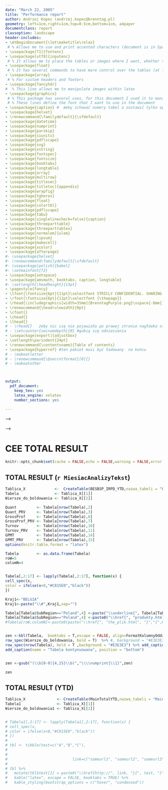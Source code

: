 ```yaml
---
date: "March 22, 2005"
title: "Performance report"
author: Andrzej Kopec (andrzej.kopec@brenntag.pl)
geometry: left=1cm,right=1cm,top=0.5cm,bottom=1cm, a4paper
documentclass: report
classoption: landscape
header-includes:
- \AtBeginDocument{\let\maketitle\relax}
 # % Allows me to use and print accented characters (document is in Spanish)
- \usepackage[T1]{fontenc}
- \usepackage[utf8]{inputenc}
 # % It allows me to place the tables or images where I want, whether there is space or not
- \usepackage{float}
 # % It has several commands to have more control over the tables (at least I use it for this)
- \usepackage{array}
 # % For custom headers and footers
- \usepackage{fancyhdr}
#  % This line allows me to manipulate images within latex
- \usepackage{graphicx}
 # % This package has several uses, for this document I used it to manage hyperlinks and introduce metadata to the document
 # % These lines define the font that I want to use in the document
- \usepackage{caption} #  æeby schować numery tabel a zostawić tylko opis
- \usepackage{helvet}
- \renewcommand{\familydefault}{\sfdefault}
- \usepackage{datetime}
- \usepackage{numprint}
- \usepackage{parskip}
- \usepackage{siunitx}
- \usepackage{pdflscape}
- \usepackage{svg}
- \usepackage{xstring}
- \usepackage{fontspec}
- \usepackage{fontsize}
- \usepackage{booktabs}
- \usepackage{longtable}
- \usepackage{array}
- \usepackage{multirow}
- \usepackage{titlesec}
- \usepackage[titletoc]{appendix}
- \usepackage{wrapfig}
- \usepackage{tgheros}
- \usepackage{float}
- \usepackage{colortbl}
- \usepackage{pdflscape}
- \usepackage{tabu}
- \usepackage[singlelinecheck=false]{caption}
- \usepackage{threeparttable}
- \usepackage{threeparttablex}
- \usepackage[normalem]{ulem}
- \usepackage{lipsum}  
- \usepackage{makecell}
- \usepackage{xcolor}
- \usepackage{afterpage}
#- \usepackage{helvet}
#- \renewcommand\familydefault{\sfdefault}
#- \usepackage[polish]{babel}
#- \setmainfont{72}
- \usepackage{setspace}
- \usepackage{amsmath, booktabs, caption, longtable}
#- \setlength{\headheight}{13pt}
- \pagestyle{fancy}
- \lfoot{\fontsize{6pt}{11pt}\selectfont STRICLY CONFIDENTIAL. SHARING WITH UNAUTHORIZED PERSONS IS NOT PERMITTED}
- \rfoot{\fontsize{6pt}{11pt}\selectfont {\thepage}}
- \rhead{\includegraphics[width=35mm]{BrenntagPurple.png}\vspace{-8mm}}
- \renewcommand{\headrulewidth}{0pt}
- \cfoot{}
- \chead{}
- \lhead{}
# - \rhead{}   żeby nic się nie pojawiało po prawej stronie nagłówka strony
# - \setcounter{secnumdepth}{0} #gubią się odniesienia 
- \usepackage[export]{adjustbox}
- \setlength\parindent{24pt}
- \renewcommand{\contentsname}{Table of contents} 
- \usepackage{hyperref} #ten pakiet musi być ładowany  na końcu
# - \makeatletter
# - \renewcommand{\@seccntformat}[0]{}
# - \makeatother



output:
  pdf_document:
    keep_tex: yes
    latex_engine: xelatex
    number_sections: yes

---
```



\titleformat{\chapter}[display]
  {\normalfont\bfseries}{}{0pt}{\Huge}
  
\thispagestyle{empty}
\definecolor{Brenntag}{RGB}{26, 0, 51}
\pagecolor{Brenntag}\afterpage{\nopagecolor}
\fontfamily{qhv}
\fontsize{12}{23}
<!-- \fontsize{12}{22} -->

\selectfont
\captionsetup[table]{labelformat=empty}

<!-- \vspace{10mm} -->


<!-- \addtocontents{toc}{\protect\newpage} -->
<!-- <!-- \noindent\makebox[\linewidth]{\rule{\paperwidth}{0.8pt}} --> -->

<!-- <!-- \noindent\rule{25cm}{0.4pt} --> -->



\textbf{\textcolor{white}{\HUGE BRENNTAG CEE PERFORMANCE REPORT}}
\vspace{-4mm}

\textbf{\textcolor{white}{\small `r paste(MiesiacAnalizyTekst,RokAnalizy,sep=" ")`}}

\vspace{10mm}
\includegraphics[width=330pt]{BREN.png} 

<!-- \makebox[\textheight]{\includegraphics[width=\textheight]{BREN2.png}} -->


\newpage

\newgeometry{top=1.5cm,bottom=0.8cm,right=4cm,left=1.5cm}


\thispagestyle{empty}



\footnotesize \tableofcontents

\thispagestyle{empty}

\newpage
\newgeometry{top=1.5cm,bottom=1cm,right=4cm,left=1.5cm}



\thispagestyle{empty}
# CEE TOTAL RESULT
\vspace{-1.7cm}
\rule{730pt}{1.5pt}


\thispagestyle{empty}


\newpage
\newgeometry{top=1.5cm,bottom=1.3cm,right=0.8cm,left=0.8cm}
```r
knitr::opts_chunk$set(cache = FALSE,echo = FALSE,warning = FALSE,error = FALSE,comment = FALSE)
```

\npthousandsep{\,}

## TOTAL RESULT (`r MiesiacAnalizyTekst`)

<!-- \vspace{-4mm} -->

<!-- \leftskip 36pt  \scriptsize 3rd party + intercompany -->
<!-- \vspace{-1mm} -->
<!-- \leftskip 0pt -->

```r
Tablica_X             <-  CreateTable(BESBSP_IRPD_YTD,nazwa_tabeli = "BESBSP_IRPD_YTD")
Tabela                <- Tablica_X[[1]]
Wiersze_do_boldowania <- Tablica_X[[2]]

Quant         <- Tabela[nrow(Tabela),2]
Quant_PRV     <- Tabela[nrow(Tabela),3]
GrossProf     <- Tabela[nrow(Tabela),6]
GrossProf_PRV <- Tabela[nrow(Tabela),7]
Turnov        <- Tabela[nrow(Tabela),10]
Turnov_PRV    <- Tabela[nrow(Tabela),11]
GPMT          <- Tabela[nrow(Tabela),14]
GPMT_PRV      <- Tabela[nrow(Tabela),15]
options(knitr.table.format = "latex")

Tabela        <- as.data.frame(Tabela)
roW=5
columN=4


Tabela[,2:17] <- lapply(Tabela[,2:17], function(x) {
cell_spec(x,
color = ifelse(x<0,"#C815E0","black"))
})

Kraj1<-"BELGIA"
Kraj1<-paste("\\#",Kraj1,sep="")

Tabela[Tabela$SubRegion=="Poland",4] <-paste("\\underline{", Tabela[Tabela$SubRegion=="Poland",4], "}",sep="")
Tabela[Tabela$SubRegion=="Poland",4] <-paste0("\\href{", "produkty.html",Kraj1, "}","{", Tabela[Tabela$SubRegion=="Poland",4], "}")
#Tabela[roW,columN]<-paste0(paste("\\href{", "the_plik.html", "}","{",Kraj1,"}",sep=""),"{", Tabela[roW,columN], "}")


zen <-kbl(Tabela,  booktabs = T,escape = FALSE, align=FormatKolumnyOddzielone,col.names=c(" ",rep(c("ActYear","PreYear","YearToY","YearToY"),4)),linesep = "") %>% kable_styling(latex_options = c("hold_position","scale_down")) %>% add_header_above(c(" "=1,"QUANTITY MT"=4, "GROSS PROFIT TEUR"=4,"TURNOVER TEUR"=4, "GP|MT"=4),bold = T) %>%   
row_spec(Wiersze_do_boldowania, bold = T)  %>% #, background = "#E3E3E3") %>%       WYBOLDOWANIE POWINNO BYĆ SPARAMETRYZOWANE
row_spec(nrow(Tabela), bold = T ,background = "#E3E3E3") %>% add_caption(name = "TOTAL RESULT ", position = "top") %>%
add_caption(name = "Tabela kontynuowana", position = "bottom")


zen <-gsub("(\\b[0-9]{4,15}\\b)","\\\\numprint{\\1}",zen)

zen


```

## TOTAL RESULT (YTD)

```r
Tablica_X              <- CreateTable(MainTotalYTD,nazwa_tabeli = "MainTotalYTD")
Tabela1                <- Tablica_X[[1]]
Wiersze_do_boldowania1 <- Tablica_X[[2]]


# Tabela1[,2:17] <- lapply(Tabela1[,2:17], function(x) {
# cell_spec(x,
# color = ifelse(x<0,"#C815E0","black"))
# })
# 
# tbl <- tibble(test=c("A","B","C"), 
# 
#               
#                             link=c("someurl1", "someurl2", "someurl3"))
# 
# tbl %>% 
#   mutate(tbl$test[1] = paste0("\\href{http://", link, "}{", test, "}")) %>%
#   kable("latex", escape = FALSE, booktabs = TRUE) %>%
#   kable_styling(bootstrap_options = c("hover", "condensed")) 



```
